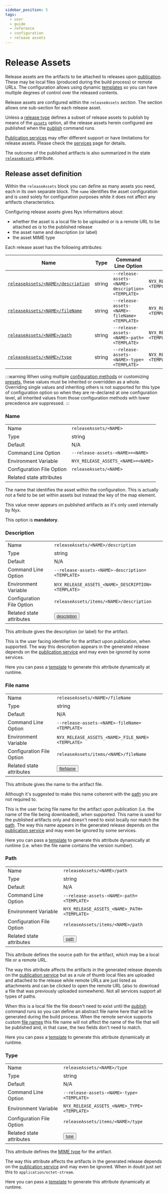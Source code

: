 ```yaml
---
sidebar_position: 5
tags:
  - user
  - guide
  - reference
  - configuration
  - release assets
---
```


# Release Assets

Release assets are the artifacts to be attached to releases upon [publication](../introduction/how-nyx-works.mdx#publish). These may be local files (produced during the build process) or remote URLs. The configuration allows using dynamic [templates](templates.mdx) so you can have multiple degrees of control over the released contents.

Release assets are configured within the `releaseAssets` *section*. The section allows one sub-section for each release asset.

Unless a [release type](release-types.mdx) defines a subset of release assets to publish by means of the [`assets`](release-types.mdx#assets) option, all the release assets herein configured are published when the [publish](../introduction/how-nyx-works.mdx#publish) command runs.

[Publication services](release-types.mdx#publication-services) may offer different support or have limitations for release assets. Please check the [services](services.mdx) page for details.

The outcome of the published artifacts is also summarized in the state [`releaseAssets`](../state-reference/release-assets.mdx) attribute.

## Release asset definition

Within the `releaseAssets` block you can define as many assets you need, each in its own separate block. The `name` identifies the asset configuration and is used solely for configuration purposes while it does not affect any artifacts characteristics.

Configuring release assets gives Nyx informations about:

* whether the asset is a local file to be uploaded or is a remote URL to be attached *as is* to the published release
* the asset name and description (or label)
* the asset MIME type

Each release asset has the following attributes:

| Name                                                | Type    | Command Line Option                              | Environment Variable                               | Default  |
| --------------------------------------------------- | ------- | ------------------------------------------------ | -------------------------------------------------- | -------- |
| [`releaseAssets/<NAME>/description`](#description)  | string  | `--release-assets-<NAME>-description=<TEMPLATE>` | `NYX_RELEASE_ASSETS_<NAME>_DESCRIPTION=<TEMPLATE>` | N/A      |
| [`releaseAssets/<NAME>/fileName`](#file-name)       | string  | `--release-assets-<NAME>-fileName=<TEMPLATE>`    | `NYX_RELEASE_ASSETS_<NAME>_FILE_NAME=<TEMPLATE>`   | N/A      |
| [`releaseAssets/<NAME>/path`](#path)                | string  | `--release-assets-<NAME>-path=<TEMPLATE>`        | `NYX_RELEASE_ASSETS_<NAME>_PATH=<TEMPLATE>`        | N/A      |
| [`releaseAssets/<NAME>/type`](#type)                | string  | `--release-assets-<NAME>-type=<TEMPLATE>`        | `NYX_RELEASE_ASSETS_<NAME>_TYPE=<TEMPLATE>`        | N/A      |

:::warning
When using multiple [configuration methods](../introduction/configuration-methods.mdx) or customizing [presets](../configuration-presets/index.md), these values must be inherited or overridden as a whole. Overriding single values and inheriting others is not supported for this type of configuration option so when they are re-declared at one configuration level, all inherited values from those configuration methods with lower precedence are suppressed.
:::

### Name

|                           |                                                                                          |
| ------------------------- | ---------------------------------------------------------------------------------------- |
| Name                      | `releaseAssets/<NAME>`                                                                   |
| Type                      | string                                                                                   |
| Default                   | N/A                                                                                      |
| Command Line Option       | `--release-assets-<NAME>=<NAME>`                                                         |
| Environment Variable      | `NYX_RELEASE_ASSETS_<NAME>=<NAME>`                                                       |
| Configuration File Option | `releaseAssets/<NAME>`                                                                   |
| Related state attributes  |                                                                                          |

The name that identifies the asset within the configuration. This is actually not a field to be set within assets but instead the key of the map element.

This value never appears on published artifacts as it's only used internally by Nyx.

This option is **mandatory**.

### Description

|                           |                                                                                          |
| ------------------------- | ---------------------------------------------------------------------------------------- |
| Name                      | `releaseAssets/<NAME>/description`                                                       |
| Type                      | string                                                                                   |
| Default                   | N/A                                                                                      |
| Command Line Option       | `--release-assets-<NAME>-description=<TEMPLATE>`                                         |
| Environment Variable      | `NYX_RELEASE_ASSETS_<NAME>_DESCRIPTION=<TEMPLATE>`                                       |
| Configuration File Option | `releaseAssets/items/<NAME>/description`                                                 |
| Related state attributes  | <button class="button button--outline button--info">[description](../state-reference/release-assets.mdx#description)</button> |

This attribute gives the description (or label) for the artifact.

This is the user facing identifier for the artifact upon publication, when supported. The way this description appears in the generated release depends on the [publication service](services.mdx) and may even be ignored by some services.

Here you can pass a [template](templates.mdx) to generate this attribute dynamically at runtime.

### File name

|                           |                                                                                          |
| ------------------------- | ---------------------------------------------------------------------------------------- |
| Name                      | `releaseAssets/<NAME>/fileName`                                                          |
| Type                      | string                                                                                   |
| Default                   | N/A                                                                                      |
| Command Line Option       | `--release-assets-<NAME>-fileName=<TEMPLATE>`                                            |
| Environment Variable      | `NYX_RELEASE_ASSETS_<NAME>_FILE_NAME=<TEMPLATE>`                                         |
| Configuration File Option | `releaseAssets/items/<NAME>/fileName`                                                    |
| Related state attributes  | <button class="button button--outline button--info">[fileName](../state-reference/release-assets.mdx#file-name)</button> |

This attribute gives the name to the artifact file.

Although it's suggested to make this name coherent with the [path](#path) you are not required to.

This is the user facing file name for the artifact upon publication (i.e. the name of the file being downloaded), when supported. This name is used for the published artifacts only and doesn't need to exist locally nor match the [path](#path). The way this name appears in the generated release depends on the [publication service](services.mdx) and may even be ignored by some services.

Here you can pass a [template](templates.mdx) to generate this attribute dynamically at runtime (i.e. when the file name contains the version number).

### Path

|                           |                                                                                          |
| ------------------------- | ---------------------------------------------------------------------------------------- |
| Name                      | `releaseAssets/<NAME>/path`                                                              |
| Type                      | string                                                                                   |
| Default                   | N/A                                                                                      |
| Command Line Option       | `--release-assets-<NAME>-path=<TEMPLATE>`                                                |
| Environment Variable      | `NYX_RELEASE_ASSETS_<NAME>_PATH=<TEMPLATE>`                                              |
| Configuration File Option | `releaseAssets/items/<NAME>/path`                                                        |
| Related state attributes  | <button class="button button--outline button--info">[path](../state-reference/release-assets.mdx#path)</button> |

This attribute defines the source path for the artifact, which may be a local file or a remote URL.

The way this attribute affects the artifacts in the generated release depends on the [publication service](services.mdx) but as a rule of thumb local files are uploaded and attached to the release while remote URLs are just listed as attachments and can be clicked to open the remote URL (also to download a file that was previously uploaded somewhere). Not all services support all types of paths.

When this is a local file the file doesn't need to exist until the [publish](../introduction/how-nyx-works.mdx#publish) command runs so you can define an abstract file name here that will be generated during the build process. When the remote service supports custom [file names](#file-name) this file name will not affect the name of the file that will be published and, in that case, the two fields don't need to match.

Here you can pass a [template](templates.mdx) to generate this attribute dynamically at runtime.

### Type

|                           |                                                                                          |
| ------------------------- | ---------------------------------------------------------------------------------------- |
| Name                      | `releaseAssets/<NAME>/type`                                                              |
| Type                      | string                                                                                   |
| Default                   | N/A                                                                                      |
| Command Line Option       | `--release-assets-<NAME>-type=<TEMPLATE>`                                                |
| Environment Variable      | `NYX_RELEASE_ASSETS_<NAME>_TYPE=<TEMPLATE>`                                              |
| Configuration File Option | `releaseAssets/items/<NAME>/type`                                                        |
| Related state attributes  | <button class="button button--outline button--info">[type](../state-reference/release-assets.mdx#type)</button> |

This attribute defines the [MIME type](https://www.iana.org/assignments/media-types/media-types.xhtml) for the artifact.

The way this attribute affects the artifacts in the generated release depends on the [publication service](services.mdx) and may even be ignored. When in doubt just set this to `application/octet-stream`.

Here you can pass a [template](templates.mdx) to generate this attribute dynamically at runtime.
